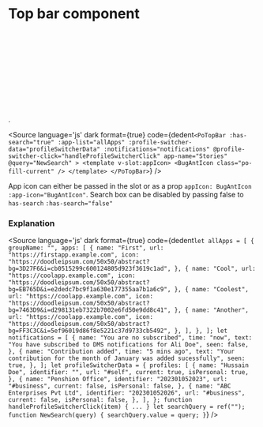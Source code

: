 # Top bar component




<Meta title="Shell/Top Bar" component={PoTopBar} />

<Description of={PoTopBar} />

<Canvas withToolbar>
<div>
<Story id="shell-top-bar--top-bar" />
<br />
<br />
<br />
<br />
<br />
<br />
<br />
<br />
<br />
<br />.
</div>
</Canvas>

<Source
  language='js'
  dark
  format={true}
  code={dedent`
    <PoTopBar
      :has-search="true"
      :app-list="allApps"
      :profile-switcher-data="profileSwitcherData"
      :notifications="notifications"
      @profile-switcher-click="handleProfileSwitcherClick"
      app-name="Stories"
      @query="NewSearch"
    >
    <template v-slot:appIcon>
        <BugAntIcon class="po-fill-current" />
    </template>
    </PoTopBar>
  `}
/>

App icon can either be passed in the slot or as a prop ``appIcon: BugAntIcon`` ``:app-icon="BugAntIcon"``.
Search box can be disabled by passing false to ``has-search`` `:has-search="false"`

### Explanation

<ArgsTable of={PoTopBar} />


<Source
  language='js'
  dark
  format={true}
  code={dedent`
    let allApps = [
    {
        groupName: "",
        apps: [
        {
            name: "First",
            url: "https://firstapp.example.com",
            icon: "https://doodleipsum.com/50x50/abstract?bg=3D27F6&i=cb0515299c600124805d923f3619c1ad",
        },
        {
            name: "Cool",
            url: "https://coolapp.example.com",
            icon: "https://doodleipsum.com/50x50/abstract?bg=EB765D&i=e2dedc7bc9f1a630e177355aa7b1a6c9",
        },
        {
            name: "Coolest",
            url: "https://coolapp.example.com",
            icon: "https://doodleipsum.com/50x50/abstract?bg=7463D9&i=d298131eb7322b7002e6fd50e9dd8c41",
        },
        {
            name: "Another",
            url: "https://coolapp.example.com",
            icon: "https://doodleipsum.com/50x50/abstract?bg=FF3C3C&i=5ef96019d86f8e5221c37d9733cb5492",
        },
        ],
    },
    ];
    let notifications = [
    {
        name: "You are no subscribed",
        time: "now",
        text: "You have subscribed to DMS notifications for Ali Doe",
        seen: false,
    },
    {
        name: "Contribution added",
        time: "5 mins ago",
        text: "Your contribution for the month of January was added sucessfully",
        seen: true,
    },
    ];
    let profileSwitcherData = {
    profiles: [
        {
        name: "Hussain Doe",
        identifier: "",
        url: "#self",
        current: true,
        isPersonal: true,
        },
        {
        name: "Penshion Office",
        identifier: "202301052023",
        url: "#business",
        current: false,
        isPersonal: false,
        },
        {
        name: "ABC Enterprises Pvt Ltd",
        identifier: "202301052026",
        url: "#business",
        current: false,
        isPersonal: false,
        },
    ],
    };
    function handleProfileSwitcherClick(item) {
    ...
    }
    let searchQuery = ref("");
    function NewSearch(query) {
        searchQuery.value = query;
    }
  `}
/>
